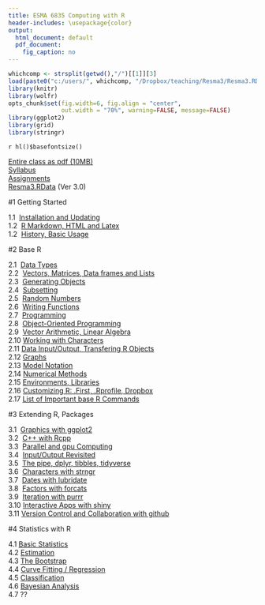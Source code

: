 ---
title: ESMA 6835 Computing with R
header-includes: \usepackage{color}
output:
  html_document: default
  pdf_document:
    fig_caption: no
---

<style>
table, th, td { text-align:right; }
th, td {padding: 10px;}
</style>

```{r, echo=FALSE, warning=FALSE, message=FALSE}
whichcomp <- strsplit(getwd(),"/")[[1]][3]
load(paste0("c:/users/", whichcomp, "/Dropbox/teaching/Resma3/Resma3.RData"))
library(knitr)
library(wolfr)
opts_chunk$set(fig.width=6, fig.align = "center", 
               out.width = "70%", warning=FALSE, message=FALSE)
library(ggplot2)
library(grid)
library(stringr)
```
`r hl()$basefontsize()`

[Entire class as pdf (10MB)](Computing-with-R.pdf)  
[Syllabus](syl.html)  
[Assignments](assign.html)  
[Resma3.RData](http://academic.uprm.edu/wrolke/Resma3/Resma3.RData?Ver 3.0) (Ver 3.0)

#1  Getting Started

1.1&nbsp;  [Installation and Updating](install.html)  
1.2&nbsp;  [R Markdown, HTML and Latex](rmark.html)  
1.2&nbsp;  [History, Basic Usage](general.stuff.html)  

#2  Base R

2.1&nbsp; [Data Types](datatypes.html)  
2.2&nbsp; [Vectors, Matrices, Data frames and Lists](dataformats.html)  
2.3&nbsp; [Generating Objects](generate.vectors.html)  
2.4&nbsp; [Subsetting](subset.html)  
2.5&nbsp; [Random Numbers](random.numbers.html)  
2.6&nbsp; [Writing Functions](writing.functions.html)  
2.7&nbsp; [Programming](programming.html)  
2.8&nbsp; [Object-Oriented Programming](object.oriented.html)  
2.9&nbsp; [Vector Arithmetic, Linear Algebra](vector.arithmetic.html)   
2.10 [Working with Characters](character.html)  
2.11 [Data Input/Output, Transfering R Objects](io.html)   
2.12 [Graphs](graphs.html)  
2.13 [Model Notation](model.notation.html)  
2.14 [Numerical Methods](numerical.methods.html)  
2.15 [Environments, Libraries](environments.html)    
2.16 [Customizing R: .First, .Rprofile, Dropbox](customization.html)  
2.17 [List of Important base R Commands](important.commands.html)

#3  Extending R, Packages

3.1&nbsp; [Graphics with ggplot2](ggplot2.html)  
3.2&nbsp; [C++ with Rcpp](rcpp.html)  
3.3&nbsp; [Parallel and gpu Computing](parallel.html)  
3.4&nbsp; [Input/Output Revisited](io1.hmtl)  
3.5&nbsp; [The pipe, dplyr, tibbles, tidyverse](pipe.html)  
3.6&nbsp; [Characters with strngr](character1.html)  
3.7&nbsp; [Dates with lubridate](dates.html)  
3.8&nbsp; [Factors with forcats](forcats.html)  
3.9&nbsp; [Iteration with purrr](purrr.html)  
3.10  [Interactive Apps with shiny](shiny.html)  
3.11  [Version Control and Collaboration with github](github.html)  


#4  Statistics with R

4.1  [Basic Statistics](basic.stats.html)  
4.2  [Estimation](estimation.html)  
4.3  [The Bootstrap](bootstrap.html)  
4.4  [Curve Fitting / Regression](curve.fitting.html)  
4.5  [Classification](classification.html)  
4.6  [Bayesian Analysis](bayes.html)  
4.7  ??


